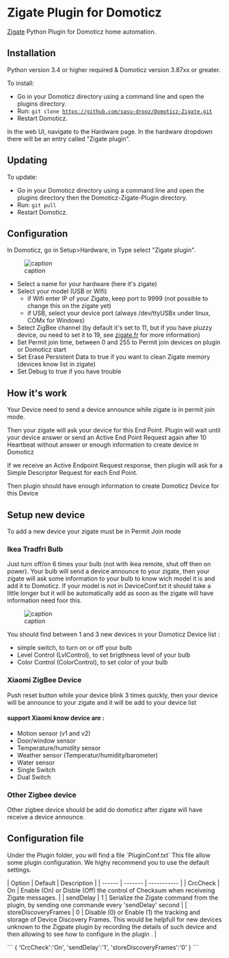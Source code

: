 = Zigate Plugin for Domoticz =

[[zigate.fr|Zigate]] Python Plugin for Domoticz home automation.

== Installation ==

Python version 3.4 or higher required &amp; Domoticz version 3.87xx or greater.

To install:

* Go in your Domoticz directory using a command line and open the plugins directory.
* Run: <code>git clone https://github.com/sasu-drooz/Domoticz-Zigate.git</code>
* Restart Domoticz.

In the web UI, navigate to the Hardware page. In the hardware dropdown there will be an entry called &quot;Zigate plugin&quot;.

== Updating ==

To update:

* Go in your Domoticz directory using a command line and open the plugins directory then the Domoticz-Zigate-Plugin directory.
* Run: <code>git pull</code>
* Restart Domoticz.

== Configuration ==

In Domoticz, go in Setup&gt;Hardware, in Type select &quot;Zigate plugin&quot;.

[[File:https://github.com/sasu-drooz/Domoticz-Zigate/blob/dev2/images/Zigate-Configuration.png|frame|none|alt=|caption ]]

* Select a name for your hardware (here it's zigate)
* Select your model (USB or Wifi)
** if Wifi enter IP of your Zigate, keep port to 9999 (not possible to change this on the zigate yet)
** if USB, select your device port (always /dev/ttyUSBx under linux, COMx for Windows)
* Select ZigBee channel (by default it's set to 11, but if you have pluzzy device, ou need to set it to 19, see [[zigate.fr|zigate.fr]] for more information)
* Set Permit join time, between 0 and 255 to Permit join devices on plugin or Domoticz start
* Set Erase Persistent Data to true if you want to clean Zigate memory (devices know list in zigate)
* Set Debug to true if you have trouble

== How it's work ==

Your Device need to send a device announce while zigate is in permit join mode.

Then your zigate will ask your device for this End Point. Plugin will wait until your device answer or send an Active End Point Request again after 10 Heartbeat without answer or enough information to create device in Domoticz

If we receive an Active Endpoint Request response, then plugin will ask for a Simple Descriptor Request for each End Point.

Then plugin should have enough information to create Domoticz Device for this Device

== Setup new device ==

To add a new device your zigate must be in Permit Join mode

=== Ikea Tradfri Bulb ===

Just turn off/on 6 times your bulb (not with ikea remote, shut off then on power). Your bulb will send a device announce to your zigate, then your zigate will ask some information to your bulb to know wich model it is and add it to Domoticz. If your model is not in DeviceConf.txt it should take a little longer but it will be automatically add as soon as the zigate will have information need foor this.

[[File:https://github.com/sasu-drooz/Domoticz-Zigate/blob/dev2/images/Bulb-Device.png|frame|none|alt=|caption ]]

You should find between 1 and 3 new devices in your Domoticz Device list :

* simple switch, to turn on or off your bulb
* Level Control (LvlControl), to set brigthness level of your bulb
* Color Control (ColorControl), to set color of your bulb

=== Xiaomi ZigBee Device ===

Push reset button while your device blink 3 times quickly, then your device will be announce to your zigate and it will be add to your device list

==== support Xiaomi know device are : ====

* Motion sensor (v1 and v2)
* Door/window sensor 
* Temperature/humidity sensor
* Weather sensor (Temperatur/humidity/barometer)
* Water sensor
* Single Switch
* Dual Switch

=== Other Zigbee device ===

Other zigbee device should be add do domoticz after zigate will have receive a device announce.

== Configuration file ==

Under the Plugin folder, you will find a file `PluginConf.txt`
This file allow some plugin configuration. We highy recommend you to use the default settings.

| Option | Default | Description |
| ------ | ------- | ----------- |
| CrcCheck | On | Enable (On) or Disble (Off) the control of Checksum when receiveing Zigate messages. |
| sendDelay | 1 | Serialize the Zigate command from the plugin, by sending one commande every 'sendDelay' second |
| storeDiscoveryFrames | 0 | Disable (0) or Enable (1) the tracking and storage of Device Discovery Frames. This would be helpfull for new devices unknown to the Zigpate plugin by recording the details of such device and then allowing to see how to configure in the plugin . |

```
{
'CrcCheck':'On',
'sendDelay':'1',
'storeDiscoveryFrames':'0'
}
```
